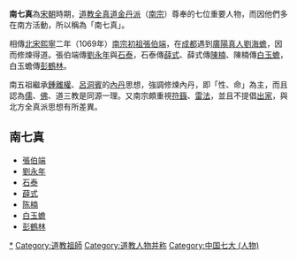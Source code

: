 {{Unreferenced|time=2020-03-06T11:40:50+00:00}}
{{道教}}
'''南七真'''為[[宋朝|宋朝]]時期，[[道教|道教]][[全真道|全真道]][[金丹派|金丹派]]（[[南宗_(道教)|南宗]]）尊奉的七位重要人物，而因他們多在南方活動，所以稱為「南七真」。

相傳[[北宋|北宋]][[熙寧|熙寧]]二年（1069年）[[南五祖|南宗初祖]][[張伯端|張伯端]]，在[[成都|成都]]遇到[[廣陽真人|廣陽真人]][[劉海蟾|劉海蟾]]，因而修煉得道。張伯端傳[[劉永年|劉永年]]與[[石泰|石泰]]，石泰傳[[薛式|薛式]]、薛式傳[[陈楠_(道士)|陳楠]]、陳楠傳[[白玉蟾|白玉蟾]]，白玉蟾傳[[彭鶴林|彭鶴林]]。 

南五祖繼承[[鍾離權|鍾離權]]、[[呂洞賓|呂洞賓]]的[[內丹|內丹]]思想，強調修煉內丹，即「性、命」為主，而且認為[[儒家|儒]]、[[佛教|佛]]、道三教是同源一理。又南宗頗重視[[符籙|符籙]]、[[雷法|雷法]]，並且不提倡[[出家|出家]]，與北方全真派思想有所差異。

==南七真==
*[[張伯端|張伯端]]
*[[劉永年|劉永年]]
*[[石泰|石泰]]
*[[薛式|薛式]]
*[[陈楠_(道士)|陈楠]]
*[[白玉蟾|白玉蟾]]
*[[彭鶴林|彭鶴林]]
 
{{全真道}}

[[Category:宋朝道士|*]]
[[Category:道教祖師|Category:道教祖師]]
[[Category:道教人物并称|Category:道教人物并称]]
[[Category:中国七大_(人物)|Category:中国七大 (人物)]]
